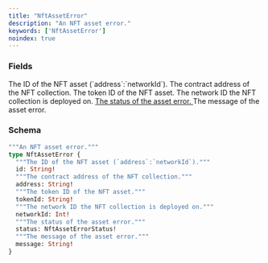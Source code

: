 ```yaml
---
title: "NftAssetError"
description: "An NFT asset error."
keywords: ['NftAssetError']
noindex: true
---
```


### Fields

<ResponseField name="id" type="String!" required>
  The ID of the NFT asset (`address`:`networkId`).
</ResponseField>

<ResponseField name="address" type="String!" required>
  The contract address of the NFT collection.
</ResponseField>

<ResponseField name="tokenId" type="String!" required>
  The token ID of the NFT asset.
</ResponseField>

<ResponseField name="networkId" type="Int!" required>
  The network ID the NFT collection is deployed on.
</ResponseField>

<a href="/api-reference/types/nftasseterrorstatus">
  <ResponseField name="status" type="NftAssetErrorStatus!" required>
    The status of the asset error.
  </ResponseField>
</a>

<ResponseField name="message" type="String!" required>
  The message of the asset error.
</ResponseField>

### Schema


```graphql 
"""An NFT asset error."""
type NftAssetError {
  """The ID of the NFT asset (`address`:`networkId`)."""
  id: String!
  """The contract address of the NFT collection."""
  address: String!
  """The token ID of the NFT asset."""
  tokenId: String!
  """The network ID the NFT collection is deployed on."""
  networkId: Int!
  """The status of the asset error."""
  status: NftAssetErrorStatus!
  """The message of the asset error."""
  message: String!
}
```
